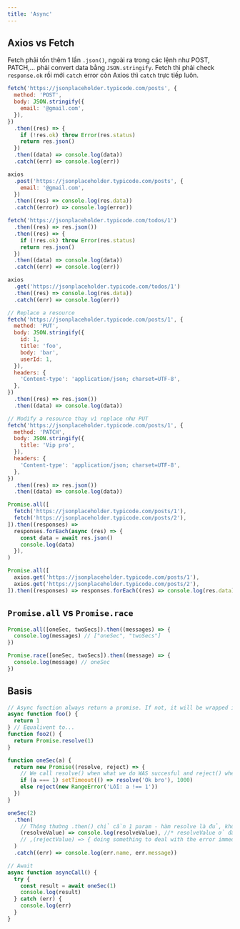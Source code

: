 ```yaml
---
title: 'Async'
---
```



## Axios vs Fetch

Fetch phải tốn thêm 1 lần `.json()`, ngoài ra trong các lệnh như POST, PATCH,... phải convert data bằng `JSON.stringify`. Fetch thì phải check `response.ok` rồi mới `catch` error còn Axios thì `catch` trực tiếp luôn.

<Tabs>
  <TabItem value="POST" label="POST">

```js
fetch('https://jsonplaceholder.typicode.com/posts', {
  method: 'POST',
  body: JSON.stringify({
    email: '@gmail.com',
  }),
})
  .then((res) => {
    if (!res.ok) throw Error(res.status)
    return res.json()
  })
  .then((data) => console.log(data))
  .catch((err) => console.log(err))

axios
  .post('https://jsonplaceholder.typicode.com/posts', {
    email: '@gmail.com',
  })
  .then((res) => console.log(res.data))
  .catch((error) => console.log(error))
```

  </TabItem>
  
  <TabItem value="GET" label="GET">

```js
fetch('https://jsonplaceholder.typicode.com/todos/1')
  .then((res) => res.json())
  .then((res) => {
    if (!res.ok) throw Error(res.status)
    return res.json()
  })
  .then((data) => console.log(data))
  .catch((err) => console.log(err))

axios
  .get('https://jsonplaceholder.typicode.com/todos/1')
  .then((res) => console.log(res.data))
  .catch((err) => console.log(err))
```

  </TabItem>

  <TabItem value="PUT" label="PUT">

```js
// Replace a resource
fetch('https://jsonplaceholder.typicode.com/posts/1', {
  method: 'PUT',
  body: JSON.stringify({
    id: 1,
    title: 'foo',
    body: 'bar',
    userId: 1,
  }),
  headers: {
    'Content-type': 'application/json; charset=UTF-8',
  },
})
  .then((res) => res.json())
  .then((data) => console.log(data))
```

  </TabItem>

  <TabItem value="PATCH" label="PATCH">

```js
// Modify a resource thay vì replace như PUT
fetch('https://jsonplaceholder.typicode.com/posts/1', {
  method: 'PATCH',
  body: JSON.stringify({
    title: 'Vip pro',
  }),
  headers: {
    'Content-type': 'application/json; charset=UTF-8',
  },
})
  .then((res) => res.json())
  .then((data) => console.log(data))
```

  </TabItem>

  <TabItem value="Concurrent" label="Concurrent">

```js
Promise.all([
  fetch('https://jsonplaceholder.typicode.com/posts/1'),
  fetch('https://jsonplaceholder.typicode.com/posts/2'),
]).then((responses) =>
  responses.forEach(async (res) => {
    const data = await res.json()
    console.log(data)
  }),
)

Promise.all([
  axios.get('https://jsonplaceholder.typicode.com/posts/1'),
  axios.get('https://jsonplaceholder.typicode.com/posts/2'),
]).then((responses) => responses.forEach((res) => console.log(res.data)))
```

  </TabItem>

</Tabs>

## `Promise.all` vs `Promise.race`

```js
Promise.all([oneSec, twoSecs]).then((messages) => {
  console.log(messages) // ["oneSec", "twoSecs"]
})

Promise.race([oneSec, twoSecs]).then((message) => {
  console.log(message) // oneSec
})
```

## Basis

```js
// Async function always return a promise. If not, it will be wrapped in a Promise
async function foo() {
  return 1
} // Equalivent to...
function foo2() {
  return Promise.resolve(1)
}

function oneSec(a) {
  return new Promise((resolve, reject) => {
    // We call resolve() when what we do WAS succesful and reject() when it was failed
    if (a === 1) setTimeout(() => resolve('Ok bro'), 1000)
    else reject(new RangeError('Lỗi: a !== 1'))
  })
}

oneSec(2)
  .then(
    // Thông thường .then() chỉ cần 1 param - hàm resolve là đủ, không cần param thứ 2 - hàm reject, trừ những lỗi phải dc xử lý ngay lập tức.
    (resolveValue) => console.log(resolveValue), //* resolveValue ở đây là giá trị resolve của Promise được gọi - ở đây là hàm `setTimeout`
    // ,(rejectValue) => { doing something to deal with the error immediately }
  )
  .catch((err) => console.log(err.name, err.message))

// Await
async function asyncCall() {
  try {
    const result = await oneSec(1)
    console.log(result)
  } catch (err) {
    console.log(err)
  }
}
```

